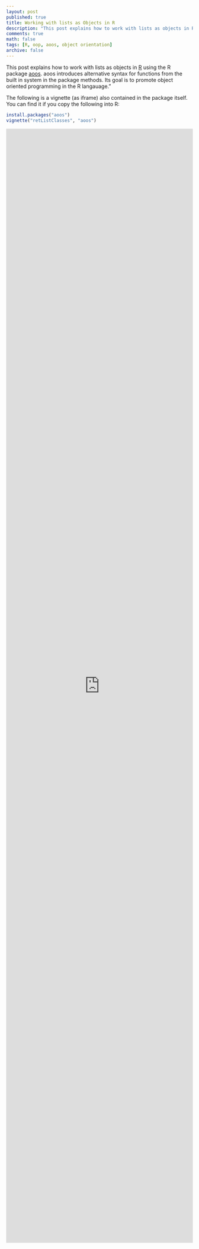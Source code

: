 ```yaml
---
layout: post
published: true
title: Working with lists as Objects in R
description: "This post explains how to work with lists as objects in R using the R package aoos. aoos introduces alternative syntax for functions from the built in system in the package methods. Its goal is to promote object oriented programming in the R langauage."
comments: true
math: false
tags: [R, oop, aoos, object orientation]
archive: false
---
```


This post explains how to work with lists as objects in [R](https://cran.r-project.org/) using the R package [aoos](https://cran.r-project.org/package=aoos). aoos introduces alternative syntax for functions from the built in system in the package methods. Its goal is to promote object oriented programming in the R langauage."

The following is a vignette (as iframe) also contained in the package itself. You can find it if you copy the following into R:

```r
install.packages("aoos")
vignette("retListClasses", "aoos")
```

<iframe width='100%' height='3000' src="https://cran.rstudio.com/web/packages/aoos/vignettes/retListClasses.html" frameborder="0" allowfullscreen></iframe>
